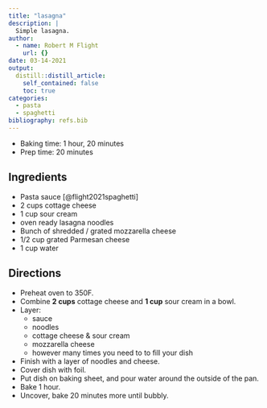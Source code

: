 ```yaml
---
title: "lasagna"
description: |
  Simple lasagna.
author:
  - name: Robert M Flight
    url: {}
date: 03-14-2021
output:
  distill::distill_article:
    self_contained: false
    toc: true
categories:
  - pasta
  - spaghetti
bibliography: refs.bib
---
```


* Baking time: 1 hour, 20 minutes
* Prep time: 20 minutes

## Ingredients

* Pasta sauce [@flight2021spaghetti]
* 2 cups cottage cheese
* 1 cup sour cream
* oven ready lasagna noodles
* Bunch of shredded / grated mozzarella cheese
* 1/2 cup grated Parmesan cheese
* 1 cup water

## Directions

* Preheat oven to 350F.
* Combine **2 cups** cottage cheese and **1 cup** sour cream in a bowl.
* Layer:
  * sauce
  * noodles
  * cottage cheese & sour cream
  * mozzarella cheese
  * however many times you need to to fill your dish
  
* Finish with a layer of noodles and cheese.
* Cover dish with foil.
* Put dish on baking sheet, and pour water around the outside of the pan.
* Bake 1 hour.
* Uncover, bake 20 minutes more until bubbly.
